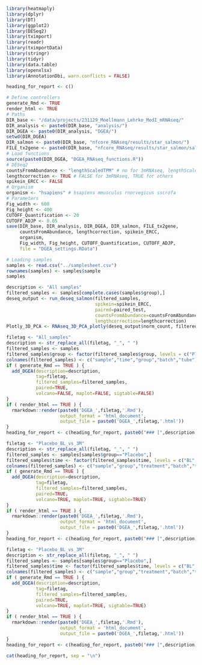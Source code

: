 ```r
library(heatmaply)
library(dplyr)
library(DT)
library(ggplot2)
library(DESeq2)
library(tximport)
library(readr)
library(tximportData)
library(stringr)
library(tidyr)
library(data.table)
library(openxlsx)
library(AnnotationDbi, warn.conflicts = FALSE)

heading_for_report <- c()
```

```r
# Define controllers
generate_Rmd <- TRUE
render_html <- TRUE
# Paths
DIR_base <- "/data/projects/231129_Moellmann_Lehrke_MedI_mRNAseq/"
DIR_analysis <- paste0(DIR_base, "analysis/")
DIR_DGEA <- paste0(DIR_analysis, "DGEA/")
setwd(DIR_DGEA)
DIR_salmon <- paste0(DIR_base, "nfcore_RNAseq/results/star_salmon/")
FILE_tx2gene <- paste0(DIR_base, "nfcore_RNAseq/results/star_salmon/salmon_tx2gene.tsv")
# Load functions
source(paste0(DIR_DGEA, "DGEA_RNAseq_functions.R"))
# DESeq2
countsFromAbundance <- "lengthScaledTPM" # no for 3mRNAseq, lengthScaledTPM for others
lengthcorrection <- TRUE # FALSE for 3mRNAseq, TRUE for others
spikein_ERCC <- FALSE
# Organism
organism <- "hsapiens" # hsapiens mmusculus rnorvegicus sscrofa
# Parameters
Fig_width <- 600
Fig_height <- 400
CUTOFF_Quantification <- 20
CUTOFF_ADJP <- 0.05
save(DIR_base, DIR_analysis, DIR_DGEA, DIR_salmon, FILE_tx2gene, 
     countsFromAbundance, lengthcorrection, spikein_ERCC,
     organism, 
     Fig_width, Fig_height, CUTOFF_Quantification, CUTOFF_ADJP,
     file = "DGEA_settings.RData")
```

```r
# Loading samples
samples <- read.csv("../samplesheet.csv")
rownames(samples) <- samples$sample
samples
```

```r
description <- "All samples"
filtered_samples <- samples[complete.cases(samples$group),]
deseq_output <- run_deseq_salmon(filtered_samples, 
                                 spikein=spikein_ERCC, 
                                 paired=paired_test,
                                 countsFromAbundance=countsFromAbundance,
                                 lengthcorrection=lengthcorrection)
Plotly_3D_PCA <- RNAseq_3D_PCA_plotly(deseq_output$norm_count, filtered_samples)
```


```r
filetag <- "All_samples"
description <- str_replace_all(filetag, "_", " ")
filtered_samples <- samples
filtered_samples$group <- factor(filtered_samples$group, levels = c("Placebo","Treatment"))
colnames(filtered_samples) <- c("sample","time","group","batch","tube")
if ( generate_Rmd == TRUE ) {
  add_DGEA(description=description, 
           tag=filetag, 
           filtered_samples=filtered_samples, 
           paired=TRUE,
           volcano=FALSE, maplot=FALSE, sigtable=FALSE)
}
if ( render_html == TRUE ) {
  rmarkdown::render(paste0('DGEA_',filetag,'.Rmd'), 
                    output_format = 'html_document',
                    output_file = paste0('DGEA_',filetag,'.html'))
}
heading_for_report <- c(heading_for_report, paste0("### [",description,"](DGEA/DGEA_",filetag,".html)"))
```

```r
filetag <- "Placebo_BL_vs_3M"
description <- str_replace_all(filetag, "_", " ")
filtered_samples <- samples[samples$group=="Placebo",]
filtered_samples$time <- factor(filtered_samples$time, levels = c("BL","3M"))
colnames(filtered_samples) <- c("sample","group","treatment","batch","tube")
if ( generate_Rmd == TRUE ) {
  add_DGEA(description=description, 
           tag=filetag, 
           filtered_samples=filtered_samples, 
           paired=TRUE,
           volcano=TRUE, maplot=TRUE, sigtable=TRUE)
}
if ( render_html == TRUE ) {
  rmarkdown::render(paste0('DGEA_',filetag,'.Rmd'), 
                    output_format = 'html_document',
                    output_file = paste0('DGEA_',filetag,'.html'))
}
heading_for_report <- c(heading_for_report, paste0("### [",description,"](DGEA/DGEA_",filetag,".html)"))
```

```r
filetag <- "Placebo_BL_vs_3M"
description <- str_replace_all(filetag, "_", " ")
filtered_samples <- samples[samples$group=="Placebo",]
filtered_samples$time <- factor(filtered_samples$time, levels = c("BL","3M"))
colnames(filtered_samples) <- c("sample","group","treatment","batch","tube")
if ( generate_Rmd == TRUE ) {
  add_DGEA(description=description, 
           tag=filetag, 
           filtered_samples=filtered_samples, 
           paired=TRUE,
           volcano=TRUE, maplot=TRUE, sigtable=TRUE)
}
if ( render_html == TRUE ) {
  rmarkdown::render(paste0('DGEA_',filetag,'.Rmd'), 
                    output_format = 'html_document',
                    output_file = paste0('DGEA_',filetag,'.html'))
}
heading_for_report <- c(heading_for_report, paste0("### [",description,"](DGEA/DGEA_",filetag,".html)"))
```

```r
cat(heading_for_report, sep = "\n")
```